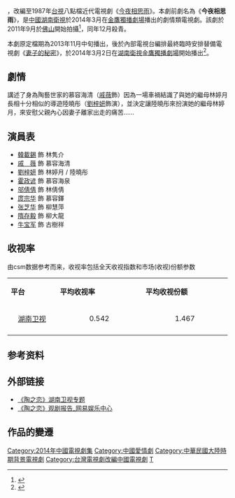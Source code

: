 {{noteTA
|1=zh-hans:数字;zh-hant:數碼;zh-hk:數碼;zh-tw:數位;zh-mo:數碼;
|2=zh-hans:台标;zh-hant:台徽;
|3=zh-hans:高清;zh-hant:高清;zh-hk:高清;zh-tw:高畫質;zh-mo:高清;
|4=zh-hans:標清;zh-hant:標清;zh-hk:標清;zh-tw:標準畫質;zh-mo:標清;
|5=zh-hans:模拟;zh-hant:模擬;zh-hk:模擬;zh-tw:類比;zh-mo:模擬;
|6=zh-hans:播出;zh-hant:播出;zh-hk:播出;zh-tw:播出;zh-mo:播出;
|G1=IT
}}
{{电视节目信息框
| 名稱 = 陶之戀
| 别名 = 今夜相思雨 
| 圖片 = [[file:陶之戀.jpg|280px]]
| 圖說 =  
| 分類 = 
| 原创 =电视剧《今夜相思雨》 
| 編劇 = 逸然編劇組
| 總導演 = [[李惠民|李惠民]]
| 導演 = 白雲默
| 助理导演  = 段存竹
| 演出 = [[韓載錫|韓載錫]]、[[戚薇|戚薇]] 
| 配音 = 
| 旁白 = 
| 主題曲 =  
| 片尾曲 =
| 插曲 =
| 國家 = {{CHNML}}
| 語言 =  [[漢語普通話|漢語普通話]]
| 季數 = 
| 原集數 =36(原版)/37(卫视版)
| 每集列表 = 
| 出品人    = 
| 执行制作  = 高志明
| 制作公司 =[[广州市|广州市]]电视台<br>[[佛山电视台|佛山电视台]]
| 剪辑      = 譚杰良
| 拍攝地 = [[佛山|佛山]]
| 攝像 = 陳偉立、柯文龍、尹紅旗
| 每集長 = 
| 首播国家 =
| 頻道 =
| 電視網 = {{CHN}} [[湖南衛視|湖南衛視]]
| 視頻制式 =[[標清|標清]][[576i|576i]]、[[高清|高清]][[1080i|1080i]]<br>網絡版：[[1080p|1080p]]
| 音頻制式 = [[立體聲|立體聲]]
| 開始 ={{start date|2014|3|2}}
| 結束 ={{end date|2014|3|16}}
| 先於 =
| 後於 =
| 相關劇集 = 
| 官方網站 =
}}   
{{engname|《陶之戀》|Tao of Love}}，改編至1987年[[台視|台視]]八點檔近代電視劇《[[今夜相思雨|今夜相思雨]]》。本劇前劇名為《'''今夜相思雨'''》，是[[中國|中國]][[湖南衛視|湖南衛視]]於2014年3月在[[金鷹獨播劇場|金鷹獨播劇場]]播出的劇情類電視劇。該劇於2011年9月於[[佛山|佛山]]開始拍攝<ref>{{cite website | title=《今夜相思雨》佛山開機 戚薇韓在石情路坎坷 | url=http://dailynews.sina.com/bg/ent/tv/sinacn/20110903/08102739681.html | publisher=新浪網 | date=2011-09-03 | access-date=2013-11-01 | archive-date=2016-03-04 | archive-url=https://web.archive.org/web/20160304101853/http://dailynews.sina.com/bg/ent/tv/sinacn/20110903/08102739681.html | dead-url=no }}</ref>，同年12月殺青。

本劇原定檔期為2013年11月中旬播出，後於內部電視台編排最終臨時安排替備電視劇《[[妻子的秘密|妻子的秘密]]》，於2014年3月2日在[[湖南衛視|湖南衛視]][[金鷹獨播劇場|金鷹獨播劇場]]開始播出<ref>{{cite website | title=芒果台坑爹無節操！《妻子的秘密》延期播出劉愷威趙麗穎虐戀被擱置 戚薇《陶之戀》替補上陣注定炮灰劇 | url=http://henan.people.com.cn/BIG5/n/2014/0226/c351638-20648444-7.html | publisher=人民網 | date=2014-02-26 | access-date=2014-02-26 | archive-url=https://web.archive.org/web/20140302153921/http://henan.people.com.cn/BIG5/n/2014/0226/c351638-20648444-7.html | archive-date=2014-03-02 | dead-url=yes }}</ref>。

==劇情==
講述了身為陶藝世家的慕容海清（[[戚薇|戚薇]]飾）因為一場車禍結識了與她的繼母林婷月長相十分相似的導遊陸曉彤（[[劉梓妍|劉梓妍]]飾演），並決定讓陸曉彤來扮演她的繼母林婷月，來安慰父親內心因妻子離家出走的痛苦……

== 演員表 ==
*[[韓載錫|韓載錫]] 飾 林隽介
*[[戚薇|戚　薇]] 飾 慕容海清
*[[劉梓妍|劉梓妍]] 飾 林婷月 / 陸曉彤
*[[霍政谚|霍政谚]] 飾 慕容海泉
*[[邬倩倩|邬倩倩]] 飾 林倩倩
*[[庹宗华|庹宗华]] 飾 慕容鐸
*[[张芝华|张芝华]] 飾 柳慧萍
*[[隋存毅|隋存毅]] 飾 柳大龍
*[[牛宝军|牛宝军]] 飾 古樹祥

== 收视率 ==
由csm数据参考而来，收视率包括全天收视指数和市场(收视)份额参数
{|class="wikitable" width="52%"
|- style="background:cornflowerblue; color:white" align=center
|style="width:3%"|'''平台'''||style="width:5%"|'''平均收视率'''||style="width:5%"|'''平均收视份额'''
|-
|align=center|[[湖南卫视|湖南卫视]]||align=center|0.542||align=center|1.467
|-
|}

==参考资料==
{{Reflist}}

==外部链接 ==
* [http://www.hunantv.com/v/2014/tzl/#1    《陶之恋》湖南卫视专题] {{Wayback|url=http://www.hunantv.com/v/2014/tzl/#1 |date=20150924050218 }}
* [http://ent.163.com/14/0307/10/9MNPH77A00034R94.html    《陶之恋》观剧报告_网易娱乐中心] {{Wayback|url=http://ent.163.com/14/0307/10/9MNPH77A00034R94.html |date=20150326001159 }}

== 作品的變遷 ==
{{電視節目的變遷
|電視台= {{CHNML}} [[湖南卫视|湖南卫视]]
|播放檔次= [[金鹰独播剧场|金鹰独播剧场]] <br>周日至周四晚19:30-22:00三集连播 周五至周六19:30-20:10一集播出
|
|節目名稱=陶之戀<br>（2014年3月2日－3月16日）
|上一節目=[[隋唐英雄_(2014年电视剧)|隋唐英雄3]]<br>（2014年1月18日－3月2日）
|下一節目=[[妻子的秘密|妻子的秘密]]<br>（2014年3月17日－4月8日）
}}

{{湖南卫视电视剧}}
{{DEFAULTSORT:Tao陶}}
[[Category:2014年中國電視劇集|Category:2014年中國電視劇集]]
[[Category:中國愛情劇|Category:中國愛情劇]]
[[Category:中華民國大陸時期背景電視劇|Category:中華民國大陸時期背景電視劇]]
[[Category:台灣電視劇改編中國電視劇|Category:台灣電視劇改編中國電視劇]]
[[Category:陶藝題材作品|T]]